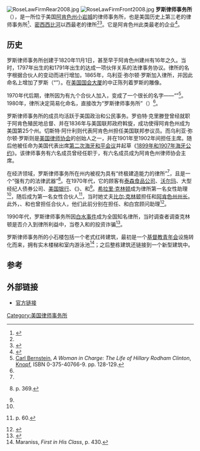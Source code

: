 {{Infobox Law Firm
| firm_name = 罗斯律师事务所
| firm_logo = [[File:Rose_Law_Firm.gif|300px]]
| headquarters = [[阿肯色州|阿肯色州]][[小岩城|小岩城]]
| num_offices = 1
| num_attorneys = 34名（2013年）<ref>{{cite web | url=http://www.roselawfirm.com/attorneys | title=Attorneys | publisher=Rose Law Firm | accessdate=2013-02-03}}</ref>
| num_employees = 90名（2008年）<ref name="hoovers"/>
| practice_areas = 常规事务、企业
| revenue = $1000万<ref name="hoovers">{{cite web | url=http://www.hoovers.com/Rose-Law-Firm,-A-Professional-Association/--HD__fkhjcjjxk,src__dbi--/free-co-dnb_factsheet.xhtml | title=Rose Law Firm, A Professional Association | publisher=[[Hoover's|Hoover's]] | accessdate=2008-12-02}}</ref>
| date_founded =1820年11月1日
| founder = {{le|罗伯特·克里滕登|Robert Crittenden}}<br />{{le|切斯特·阿什利|Chester Ashley}}
| company_type = [[行业协会|行业协会]]
| homepage = http://www.roselawfirm.com/
}}
[[File:RoseLawFirmRear2008.jpg|thumb]]
[[File:RoseLawFirmFront2008.jpg|thumb]]
'''罗斯律师事务所'''（{{lang-en|'''Rose Law Firm'''}}），是一所位于美国[[阿肯色州|阿肯色州]][[小岩城|小岩城]]的律师事务所，也是美国历史上第三老的律师事务所<ref>{{cite news | url=http://www.guardian.co.uk/world/2006/may/24/usa.suzannegoldenberg | title=The real state of the union: how well are the Clintons getting on? | author=Suzanne Goldenberg | publisher=''[[The_Guardian|The Guardian]]'' | date=2006-05-24 | accessdate=2008-05-04}}</ref>、[[密西西比河|密西西比河]]以西最老的律所<ref name="tvh11"/><ref name="nyt022694">{{cite web | url = http://query.nytimes.com/gst/fullpage.html?res=9A05E2DB163AF935A15751C0A962958260 | title=Rose Law Firm, Arkansas Power, Slips as It Steps Onto a Bigger Stage | publisher=''[[The_New_York_Times|The New York Times]]'' | author=Stephen Labaton | date=1994-02-26 | accessdate=2007-09-20 }}</ref>。它是阿肯色州此类最老的企业<ref name="tvh11">{{cite news | url=http://www.thv11.com/story/money/business/2014/02/20/1761954/ | title=Arkansas Business: Oldest companies in Arkansas | publisher=[[KTHV|KTHV]] | location=Little Rock | date=July 10, 2013 | deadurl=yes | archiveurl=https://web.archive.org/web/20150911022006/http://www.thv11.com/story/money/business/2014/02/20/1761954/ | archivedate=2015年9月11日 | df= }}</ref>。

==历史==
罗斯律师事务所创建于1820年11月1日，甚至早于阿肯色州建州有16年之久。当时，1797年出生的{{le|罗伯特·克里滕登|Robert Crittenden}}和1791年出生的{{le|切斯特·阿什利|Chester Ashley}}达成一项伙伴关系的法律事务协议。律所的名字根据合伙人的变动而进行增加，1865年，乌利亚·弥尔顿·罗斯加入律所，并因此命名上增加了罗斯（“{{lang|en|Rose}}”）。在[[美国国会大厦|美国国会大厦]]的{{le|塑像馆|Statuary Hall}}中正陈列着罗斯的雕像。

1970年代后期，律所因为有九个合伙人加入，变成了一个很长的名字——“{{lang|en|Rose, Nash, Williamson, Carroll, Clay, & Giroir}}”<ref name=bernstein>[[Carl_Bernstein|Carl Bernstein]], ''A Woman in Charge: The Life of Hillary Rodham Clinton'', [[Alfred_A._Knopf|Knopf]], ISBN 0-375-40766-9. pp. 128-129.</ref>。1980年，律所决定简易化命名，直接改为“罗斯律师事务所”（{{lang|en|Rose Law Firm}}）<ref name=bernstein />。

罗斯律师事务所的成员均活跃于美国政治和公民事务。罗伯特·克里滕登曾经就职于阿肯色殖民地总督、并在1836年与美国联邦政府斡旋，成功使得阿肯色州成为美国第25个州。切斯特·阿什利则代表阿肯色州担任美国联邦参议员。而乌利亚·弥尔顿·罗斯则是[[美国律师协会|美国律师协会]]的创始人之一，并在1901年至1902年间担任主席。随后他被任命为美国代表出席[[第二次海牙和平会议|第二次海牙和平会议]]并起草《[[1899年和1907年海牙公约|1899年和1907年海牙公约]]》。该律师事务有六名成员曾经任职于{{le|阿肯色州最高法院|Arkansas Supreme Court}}，有六名成员成为阿肯色州律师协会主席。

在经济领域，罗斯律师事务所在州内被视为具有“终极建造能力的律所”<ref name=bernstein />，且是一个“强有力的法律武器”<ref>{{cite book | last=Maraniss | first=David | authorlink=David Maraniss | title=First in His Class: A Biography of Bill Clinton | url=https://archive.org/details/firstinhisclass00davi | publisher=[[Simon_&_Schuster|Simon & Schuster]] | year=1995 | isbn=0-671-87109-9}} p. 369.</ref>。在1970年代，它的顾客有[[泰森食品公司|泰森食品公司]]、[[沃尔玛|沃尔玛]]、大型经纪人债券公司{{le|史蒂芬斯公司|Stephens Inc.}}、[[美国银行|美国银行]]、《{{le|阿肯色州民主党人公报|Arkansas Democrat-Gazette}}》、和{{le|WEHCO媒体|WEHCO Media}}<ref name=bernstein />。[[希拉里·克林顿|希拉里·克林顿]]成为律所第一名女性助理<ref name=bernstein />，随后成为第一名女性合伙人<ref>{{cite book |author=Gerth, Jeff|author2=Van Natta, Jr., Don |authorlink2=Don Van Natta, Jr.  |title=Her Way: The Hopes and Ambitions of Hillary Rodham Clinton |url=https://archive.org/details/herwayhopesambit00gert|year=2007 |publisher=[[Little,_Brown_and_Company|Little, Brown and Company]] |location=New York |isbn=0-316-01742-6 |authorlink=Jeff Gerth }} p. 60.</ref>，当时她丈夫[[比尔·克林顿|比尔·克林顿]]担任{{le|阿肯色州总检察长|Arkansas Attorney General}}和[[阿肯色州州长|阿肯色州州长]]。此外，{{le|韦伯斯特·哈贝尔|Webster Hubbell}}、{{le|文森·弗斯特|Vince Foster}}和{{le|威廉·H·肯尼迪三世|William H. Kennedy, III}}也曾担任合伙人，他们此前分别在{{le|克林顿政府|Clinton administration}}担任{{le|首席检察官助理|Assistant Attorney General}}、{{le|白宫法律顾问|Deputy White House Counsel}}和白宫顾问助理<ref name="salon-rl">{{cite news | url=http://www.salon.com/1998/07/27/newsa_5/ | title=Victim of circumstance | first=Mollie | last=Dickenson | magazine=[[Salon_(website)|Salon]] | date=July 27, 1998}}</ref>。

1990年代，罗斯律师事务所因[[白水事件|白水事件]]成为全国知名律所，当时调查者调查克林顿是否介入到律所利益中，当{{le|吉姆·麦克道戈尔|Jim McDougal}}卷入{{le|麦迪逊投资担保公司|Madison Guaranty}}和{{le|格兰德城堡公司}}的投资诈骗<ref>{{cite news | publisher=[[PBS|PBS]] | location=WGBH educational foundation | work=[[Frontline_(U.S._TV_series)|Frontline]] | title=Rose Law Firm Billing Records | date=February 22, 1999}}</ref>。

罗斯律师事务所的小石楼包括一个老式红砖建筑，最初是一个[[基督教青年会|基督教青年会]]设施转化而来，拥有实木楼梯和室内游泳池<ref>Maraniss, ''First in His Class'', p. 430.</ref>；之后整栋建筑还链接到一个新型建筑中。

==参考==
{{reflist}}

==外部链接==
*[http://www.roselawfirm.com 官方链接]

[[Category:美国律师事务所|Category:美国律师事务所]]